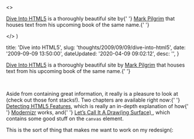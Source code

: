 

  <>
    <p>
      <a href="http&#58;//diveintohtml5.org/">Dive Into HTML5</a> is a
      thoroughly beautiful site by{' '}
      <a href="http&#58;//diveintomark.org/">Mark Pilgrim</a> that houses text
      from his upcoming book of the same name.{' '}
    </p>
  </>
)


  title: 'Dive into HTML5',
  slug: 'thoughts/2009/09/09/dive-into-html5',
  date: '2009-09-09 13:50:00',
  dateUpdated: '2020-04-09 09:02:12',
  desc: '',
}

<p>
  <a href="http://diveintohtml5.org/">Dive Into HTML5</a> is a thoroughly
  beautiful site by <a href="http://diveintomark.org/">Mark Pilgrim</a> that
  houses text from his upcoming book of the same name.{' '}
</p>
<br />
<p>
  Aside from containing great information, it really is a pleasure to look at
  (check out those font stacks!). Two chapters are available right now:{' '}
  <a href="http://diveintohtml5.org/detect.html">Detecting HTML5 Features</a>,
  which is really an in-depth explanation of how{' '}
  <a href="http://www.modernizr.com/">Modernizr</a> works, and{' '}
  <a href="http://diveintohtml5.org/canvas.html">
    Let’s Call It A Draw(ing Surface)
  </a>
  , which contains some good stuff on the <code>canvas</code> element.
</p>
<p>This is the sort of thing that makes me want to work on my redesign(:</p>
